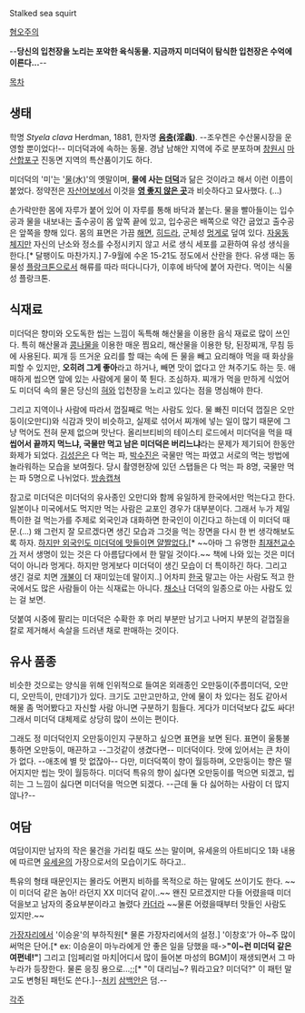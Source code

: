 Stalked sea squirt

[http://c.ask.nate.com/imgs/qrsi.php/4265897/11290596/0/1/A/%EB%AF%B8%EB%8D%94%EB%8D%95.jpg 혐오주의]

--'''당신의 입천장을 노리는 포악한 육식동물. 지금까지 미더덕이 탐식한 입천장은 수억에 이른다...'''--

[[목차]]

== 생태 ==

학명 ''Styela clava'' Herdman, 1881, 한자명 '''[[음충]](淫蟲)'''. --조우켄은 수산물시장을 운영할 뿐이었다!-- 미더덕과에 속하는 동물. 경남 남해안 지역에 주로 분포하며 [[창원]]시 [[마산합포구]] 진동면 지역의 특산품이기도 하다.
 
미더덕의 '미'는 '[[물]](水)'의 옛말이며, '''물에 사는 [[더덕]]'''과 닮은 것이라고 해서 이런 이름이 붙었다. 정약전은 [[자산어보]]에서 이것을 '''[[자지|영 좋지 않은 곳]]'''과 비슷하다고 묘사했다. (...)

손가락만한 몸에 자루가 붙어 있어 이 자루를 통해 바닥과 붙는다. 물을 빨아들이는 입수공과 물을 내보내는 출수공이 몸 앞쪽 끝에 있고, 입수공은 배쪽으로 약간 굽었고 출수공은 앞쪽을 향해 있다. 몸의 표면은 가끔 [[해면]], [[히드라]], 군체성 [[멍게]]로 덮여 있다. [[자웅동체]]지만 자신의 난소와 정소를 수정시키지 않고 서로 생식 세포를 교환하여 유성 생식을 한다.[* 달팽이도 마찬가지.] 7-9월에 수온 15-21도 정도에서 산란을 한다. 유생 때는 동물성 [[플랑크톤]]으로서 해류를 따라 떠다니다가, 이후에 바닥에 붙어 자란다. 먹이는 식물성 플랑크톤.

== 식재료 ==

미더덕은 향미와 오도독한 씹는 느낌이 독특해 해산물을 이용한 음식 재료로 많이 쓰인다. 특히 해산물과 [[콩나물]]을 이용한 매운 찜요리, 해산물을 이용한 탕, 된장찌개, 무침 등에 사용된다. 찌개 등 뜨거운 요리를 할 때는 속에 든 물을 빼고 요리해야 먹을 때 화상을 피할 수 있지만, '''오히려 그게 좋아'''라고 하거나, 빼면 맛이 없다고 안 쳐주기도 하는 듯. 애매하게 씹으면 앞에 있는 사람에게 물이 쭉 튄다. 조심하자. 찌개가 먹을 만하게 식었어도 미더덕 속의 물은 당신의 [[혀]]와 입천장을 노리고 있다는 점을 명심해야 한다.

그리고 지역이나 사람에 따라서 껍질째로 먹는 사람도 있다. 물 빠진 미더덕 껍질은 오만둥이(오만디)와 식감과 맛이 비슷하고, 실제로 섞어서 찌개에 넣는 일이 많기 때문에 그냥 먹어도 전혀 문제 없으며 맛난다.
올리브티비의 테이스티 로드에서 미더덕을 먹을 때 '''씹어서 끝까지 먹느냐, 국물만 먹고 남은 미더덕은 버리느냐'''라는 문제가 제기되어 한동안 화제가 되었다. [[김성은]]은 다 먹는 파, [[박수진]]은 국물만 먹는 파였고 서로의 먹는 방법에 놀라워하는 모습을 보여줬다. 당시 촬영현장에 있던 스탭들은 다 먹는 파 8명, 국물만 먹는 파 5명으로 나뉘었다. [http://www.todayhumor.co.kr/board/view.php?table=bestofbest&no=168803&s_no=168803&page=1 방송캡쳐]

참고로 미더덕은 미더덕의 유사종인 오만디와 함께 유일하게 한국에서만 먹는다고 한다. 일본이나 미국에서도 먹지만 먹는 사람은 교포인 경우가 대부분이다. 그래서 누가 제일 특이한 걸 먹는가를 주제로 외국인과 대화하면 한국인이 이긴다고 하는데 이 미더덕 때문.(...) 왜 그런지 잘 모르겠다면 생긴 모습과 그것을 먹는 장면을 다시 한 번 생각해보도록 하자. [http://greekolivetree.eu/198 하지만 외국인도 미더덕에 맛들이면 얄짤없다.][* ~~아마 그 유명한 [[최재천]]교수가 저서 생명이 있는 것은 다 아름답다에서 한 말일 것이다.~~ 책에 나와 있는 것은 미더덕이 아니라 멍게다. 하지만 멍게보다 미더덕이 생긴 모습이 더 특이하긴 하다. 그리고 생긴 걸로 치면 [[개불]]이 더 재미있는데 말이지..] 어차피 [[한국]] 말고는 아는 사람도 적고 한국에서도 많은 사람들이 아는 식재료는 아니다. [[채소]]나 더덕의 일종으로 아는 사람도 있는 걸 보면.

덧붙여 시중에 팔리는 미더덕은 수확한 후 머리 부분만 남기고 나머지 부분의 겉껍질을 칼로 제거해서 속살을 드러낸 채로 판매하는 것이다.

== 유사 품종 ==

비슷한 것으로는 양식을 위해 인위적으로 들여온 외래종인 오만둥이(주름미더덕, 오만디, 오만득이, 만데기)가 있다. 크기도 고만고만하고, 안에 물이 차 있다는 점도 같아서 해물 좀 먹어봤다고 자신할 사람 아니면 구분하기 힘들다. 게다가 미더덕보다 값도 싸다! 그래서 미더덕 대체제로 상당히 많이 쓰이는 편이다.

그래도 정 미더덕인지 오만둥이인지 구분하고 싶으면 표면을 보면 된다. 표면이 울퉁불퉁하면 오만둥이, 매끈하고 --그것같이 생겼다면-- 미더덕이다. 맛에 있어서는 큰 차이가 없다. --애초에 별 맛 없잖아-- 다만, 미더덕쪽이 향이 월등하며, 오만둥이는 향은 떨어지지만 씹는 맛이 월등하다. 미더덕 특유의 향이 싫다면 오만둥이를 먹으면 되겠고, 씹히는 그 느낌이 싫다면 미더덕을 먹으면 되겠다. --근데 둘 다 싫어하는 사람이 더 많지 않나?-- 

== 여담 ==

여담이지만 남자의 작은 물건을 가리킬 때도 쓰는 말이며, 유세윤의 아트비디오 1화 내용에 따르면 [[유세윤]]의 가장으로서의 모습이기도 하다고..

특유의 형태 때문인지는 몰라도 어쩐지 비하를 목적으로 하는 말에도 쓰이기도 한다. ~~이 미더덕 같은 놈아! 라던지 XX 미더덕 같이..~~
왠진 모르겠지만 다들 어렸을때 미더덕을보고 남자의 중요부분이라고 놀렸다 [[카더라]] ~~물론 어렸을때부터 맛들인 사람도 있지만.~~

[[가장자리]]에서 '이승윤'의 부하직원[* 물론 가장자리에서의 설정.] '이창호'가 아~주 많이 써먹은 단어.[* ex: 이승윤이 마누라에게 안 좋은 일을 당했을 때->'''"이~런 미더덕 같은 여편네!"'''] 그리고 [임페리얼 마치|어디서 많이 들어본 마성의 BGM]이 재생되면서 그 마누라가 등장한다. 물론 응징 용으로...;;[* "이 대리님~? 뭐라고요? 미더덕?" 이 패턴 말고도 변형된 패턴도 쓴다.]--[[처키]] [[삼백안]]은 덤.-- 

[[각주]]
